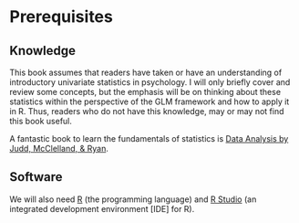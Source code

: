 # Prerequisites

## Knowledge

This book assumes that readers have taken or have an understanding of introductory univariate statistics in psychology. I will only briefly cover and review some concepts, but the emphasis will be on thinking about these statistics within the perspective of the GLM framework and how to apply it in R. Thus, readers who do not have this knowledge, may or may not find this book useful. 

A fantastic book to learn the fundamentals of statistics is <A href="https://www.amazon.com/Data-Analysis-Comparison-Approach-Regression-dp-1138819832/dp/1138819832/ref=mt_paperback?_encoding=UTF8&me=&qid=" target="_blank">Data Analysis by Judd, McClelland, & Ryan</A>.

## Software

We will also need <A href="https://cran.r-project.org/mirrors.html" target="_blank">R</A> (the programming language) and <A href="https://www.rstudio.com/products/rstudio/download/" target="_blank">R Studio</A> (an integrated development environment [IDE] for R).
